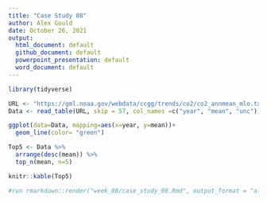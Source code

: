 ```yaml
---
title: "Case Study 08"
author: Alex Gould
date: October 26, 2021
output:
  html_document: default
  github_document: default
  powerpoint_presentation: default
  word_document: default
---
```

```r

library(tidyverse)

URL <- "https://gml.noaa.gov/webdata/ccgg/trends/co2/co2_annmean_mlo.txt"
Data <- read_table(URL, skip = 57, col_names =c("year", "mean", "unc"))

```

```r
ggplot(data=Data, mapping=aes(x=year, y=mean))+
  geom_line(color= "green")
```
```r
Top5 <- Data %>%
  arrange(desc(mean)) %>%
  top_n(mean, n=5)

knitr::kable(Top5)

#run rmarkdown::render("week_08/case_study_08.Rmd", output_format = "all") below 
```


